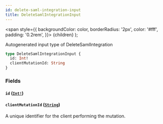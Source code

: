 ```yaml
---
id: delete-saml-integration-input
title: DeleteSamlIntegrationInput
---
```


<span
style={{
      backgroundColor: color,
      borderRadius: '2px',
      color: '#fff',
      padding: '0.2rem',
    }}>
{children}
</span>
);

Autogenerated input type of DeleteSamlIntegration

```graphql
type DeleteSamlIntegrationInput {
  id: Int!
  clientMutationId: String
}
```

### Fields

#### `id` ([`Int!`](/api/graphql/documentation/scalars/int))

#### `clientMutationId` ([`String`](/api/graphql/documentation/scalars/string))

A unique identifier for the client performing the mutation.
